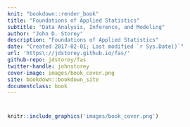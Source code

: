 ```yaml
---
knit: "bookdown::render_book"
title: "Foundations of Applied Statistics"
subtitle: "Data Analysis, Inference, and Modeling"
author: "John D. Storey"
description: "Foundations of Applied Statistics"
date: "Created 2017-02-01; Last modified `r Sys.Date()`"
url: 'https\://jdstorey.github.io/fas/'
github-repo: jdstorey/fas
twitter-handle: johnstorey
cover-image: images/book_cover.png
site: bookdown::bookdown_site
documentclass: book
---
```


#  {-}

```r
knitr::include_graphics('images/book_cover.png')
```

